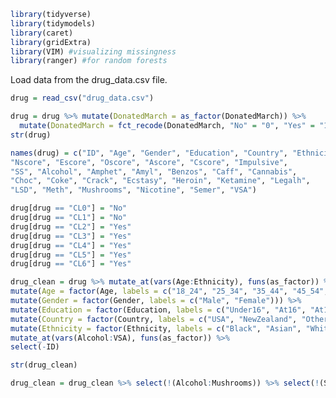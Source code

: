 ```{r, include = FALSE}
library(tidyverse)
library(tidymodels)
library(caret)
library(gridExtra)
library(VIM) #visualizing missingness
library(ranger) #for random forests
```

Load data from the drug_data.csv file.  
```{r}
drug = read_csv("drug_data.csv")
```

```{r}
drug = drug %>% mutate(DonatedMarch = as_factor(DonatedMarch)) %>%
  mutate(DonatedMarch = fct_recode(DonatedMarch, "No" = "0", "Yes" = "1"))
str(drug)
```

```{r}
names(drug) = c("ID", "Age", "Gender", "Education", "Country", "Ethnicity",
"Nscore", "Escore", "Oscore", "Ascore", "Cscore", "Impulsive",
"SS", "Alcohol", "Amphet", "Amyl", "Benzos", "Caff", "Cannabis",
"Choc", "Coke", "Crack", "Ecstasy", "Heroin", "Ketamine", "Legalh",
"LSD", "Meth", "Mushrooms", "Nicotine", "Semer", "VSA")
```

```{r data modification}
drug[drug == "CL0"] = "No"
drug[drug == "CL1"] = "No"
drug[drug == "CL2"] = "Yes"
drug[drug == "CL3"] = "Yes"
drug[drug == "CL4"] = "Yes"
drug[drug == "CL5"] = "Yes"
drug[drug == "CL6"] = "Yes"
```

```{r mutate}
drug_clean = drug %>% mutate_at(vars(Age:Ethnicity), funs(as_factor)) %>%
mutate(Age = factor(Age, labels = c("18_24", "25_34", "35_44", "45_54", "55_64", "65_"))) %>%
mutate(Gender = factor(Gender, labels = c("Male", "Female"))) %>%
mutate(Education = factor(Education, labels = c("Under16", "At16", "At17", "At18", "SomeCollege","ProfessionalCert", "Bachelors", "Masters", "Doctorate"))) %>%
mutate(Country = factor(Country, labels = c("USA", "NewZealand", "Other", "Australia", "Ireland","Canada","UK"))) %>%
mutate(Ethnicity = factor(Ethnicity, labels = c("Black", "Asian", "White", "White/Black", "Other", "White/Asian", "Black/Asian"))) %>%
mutate_at(vars(Alcohol:VSA), funs(as_factor)) %>%
select(-ID)
```

```{r}
str(drug_clean)
```

```{r}
drug_clean = drug_clean %>% select(!(Alcohol:Mushrooms)) %>% select(!(Semer:VSA))
```












